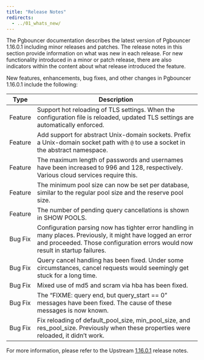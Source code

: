 ```yaml
---
title: "Release Notes"
redirects:
  - ../01_whats_new/
---
```


The Pgbouncer documentation describes the latest version of Pgbouncer 1.16.0.1 including minor releases and patches. The release notes in this section provide information on what was new in each release. For new functionality introduced in a minor or patch release, there are also indicators within the content about what release introduced the feature.

New features, enhancements, bug fixes, and other changes in Pgbouncer 1.16.0.1 include the following:

| Type | Description |
| ---- |------------ |
| Feature | Support hot reloading of TLS settings. When the configuration file is reloaded, updated TLS settings are automatically enforced.|
| Feature | Add support for abstract Unix-domain sockets. Prefix a Unix-domain socket path with `@` to use a socket in the abstract namespace.|
| Feature | The maximum length of passwords and usernames have been increased to 996 and 128, respectively. Various cloud services require this.|
| Feature | The minimum pool size can now be set per database, similar to the regular pool size and the reserve pool size.|
| Feature | The number of pending query cancellations is shown in SHOW POOLS.|
| Bug Fix | Configuration parsing now has tighter error handling in many places. Previously, it might have logged an error and proceeded. Those configuration errors would now result in startup failures.|
| Bug Fix | Query cancel handling has been fixed. Under some circumstances, cancel requests would seemingly get stuck for a long time.|
| Bug Fix | Mixed use of md5 and scram via hba has been fixed.|
| Bug Fix | The “FIXME: query end, but query_start == 0” messages have been fixed. The cause of these messages is now known.| 
| Bug Fix | Fix reloading of default_pool_size, min_pool_size, and res_pool_size. Previously when these properties were reloaded, it didn’t work.|


For more information, please refer to the Upstream [1.16.0.1](https://www.pgbouncer.org/changelog.html#pgbouncer-116x) release notes. 
